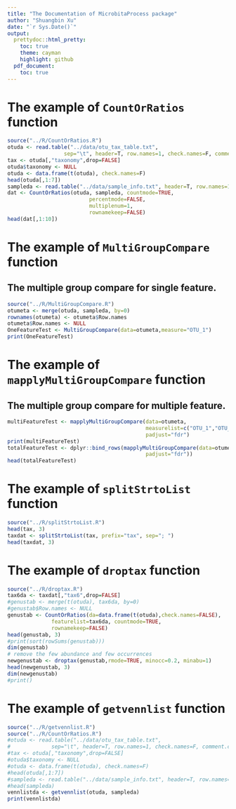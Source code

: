 ```yaml
---
title: "The Documentation of MicrobitaProcess package"
author: "Shuangbin Xu"
date: "`r Sys.Date()`"
output:
  prettydoc::html_pretty:
    toc: true
    theme: cayman
    highlight: github
  pdf_document:
    toc: true
---
```


# The example of `CountOrRatios` function

```r
source("../R/CountOrRatios.R")
otuda <- read.table("../data/otu_tax_table.txt",
                  sep="\t", header=T, row.names=1, check.names=F, comment.char="",skip=1)
tax <- otuda[,"taxonomy",drop=FALSE]
otuda$taxonomy <- NULL
otuda <- data.frame(t(otuda), check.names=F)
head(otuda[,1:7])
sampleda <- read.table("../data/sample_info.txt", header=T, row.names=1)
dat <- CountOrRatios(otuda, sampleda, countmode=TRUE,
                          percentmode=FALSE,
                          multiplenum=1,
                          rownamekeep=FALSE)
head(dat[,1:10])
```

# The example of `MultiGroupCompare` function 

## The multiple group compare for single feature.

```r
source("../R/MultiGroupCompare.R")
otumeta <- merge(otuda, sampleda, by=0)
rownames(otumeta) <- otumeta$Row.names
otumeta$Row.names <- NULL
OneFeatureTest <- MultiGroupCompare(data=otumeta,measure="OTU_1")
print(OneFeatureTest)
```

# The example of `mapplyMultiGroupCompare` function

## The multiple group compare for multiple feature. 

```r
multiFeatureTest <- mapplyMultiGroupCompare(data=otumeta,
											measurelist=c("OTU_1","OTU_10"),
											padjust="fdr")
print(multiFeatureTest)
totalFeatureTest <- dplyr::bind_rows(mapplyMultiGroupCompare(data=otumeta,
											padjust="fdr"))
head(totalFeatureTest)

```

# The example of `splitStrtoList` function

```r
source("../R/splitStrtoList.R")
head(tax, 3)
taxdat <- splitStrtoList(tax, prefix="tax", sep="; ")
head(taxdat, 3)
```

# The example of `droptax` function

```r
source("../R/droptax.R")
tax6da <- taxdat[,"tax6",drop=FALSE]
#genustab <- merge(t(otuda), tax6da, by=0)
#genustab$Row.names <- NULL
genustab <- CountOrRatios(da=data.frame(t(otuda),check.names=FALSE), 
			  featurelist=tax6da, countmode=TRUE,
			  rownamekeep=FALSE)
head(genustab, 3)
#print(sort(rowSums(genustab)))
dim(genustab)
# remove the few abundance and few occurrences
newgenustab <- droptax(genustab,rmode=TRUE, minocc=0.2, minabu=1)
head(newgenustab, 3)
dim(newgenustab)
#print()
```

# The example of `getvennlist` function 

```r
source("../R/getvennlist.R")
source("../R/CountOrRatios.R")
#otuda <- read.table("../data/otu_tax_table.txt",
#		      sep="\t", header=T, row.names=1, check.names=F, comment.char="",skip=1)
#tax <- otuda[,"taxonomy",drop=FALSE]
#otuda$taxonomy <- NULL
#otuda <- data.frame(t(otuda), check.names=F)
#head(otuda[,1:7])
#sampleda <- read.table("../data/sample_info.txt", header=T, row.names=1)
#head(sampleda)
vennlistda <- getvennlist(otuda, sampleda)
print(vennlistda)
```

